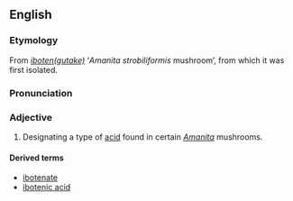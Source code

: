 ==English==
===Etymology===
From {{Ja.}} ''[[ibotengutake|iboten(gutake)]]'' ‘''Amanita strobiliformis'' mushroom’, from which it was first isolated.

===Pronunciation===
{{IPA|/iːbə(ʊ)ˈtɛnɪk/}}

===Adjective===
{{en-adj}}

# {{biochemistry}} Designating a type of [[acid]] found in certain ''[[Amanita]]'' mushrooms.

====Derived terms====
*[[ibotenate]]
*[[ibotenic acid]]